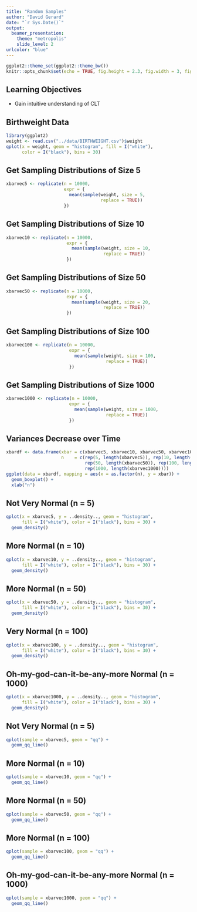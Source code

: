```yaml
---
title: "Random Samples"
author: "David Gerard"
date: "`r Sys.Date()`"
output:
  beamer_presentation:
    theme: "metropolis"
    slide_level: 2
urlcolor: "blue"
---
```


```r
ggplot2::theme_set(ggplot2::theme_bw())
knitr::opts_chunk$set(echo = TRUE, fig.height = 2.3, fig.width = 3, fig.align = "center")
```

## Learning Objectives

- Gain intuitive understanding of CLT

## Birthweight Data

```r
library(ggplot2)
weight <- read.csv("../data/BIRTHWEIGHT.csv")$weight
qplot(x = weight, geom = "histogram", fill = I("white"), 
      color = I("black"), bins = 30)
```


## Get Sampling Distributions of Size 5

```r
xbarvec5 <- replicate(n = 10000,
                      expr = {
                        mean(sample(weight, size = 5, 
                                    replace = TRUE))
                      })
```


## Get Sampling Distributions of Size 10

```r
xbarvec10 <- replicate(n = 10000,
                       expr = {
                         mean(sample(weight, size = 10, 
                                     replace = TRUE))
                       })
```


## Get Sampling Distributions of Size 50

```r
xbarvec50 <- replicate(n = 10000,
                       expr = {
                         mean(sample(weight, size = 20, 
                                     replace = TRUE))
                       })
```

## Get Sampling Distributions of Size 100

```r
xbarvec100 <- replicate(n = 10000,
                        expr = {
                          mean(sample(weight, size = 100, 
                                      replace = TRUE))
                        })
```

## Get Sampling Distributions of Size 1000

```r
xbarvec1000 <- replicate(n = 10000,
                        expr = {
                          mean(sample(weight, size = 1000,
                                      replace = TRUE))
                        })
```

## Variances Decrease over Time

```r
xbardf <- data.frame(xbar = c(xbarvec5, xbarvec10, xbarvec50, xbarvec100, xbarvec1000),
                     n    = c(rep(5, length(xbarvec5)), rep(10, length(xbarvec10)), 
                              rep(50, length(xbarvec50)), rep(100, length(xbarvec100)),
                              rep(1000, length(xbarvec1000))))
ggplot(data = xbardf, mapping = aes(x = as.factor(n), y = xbar)) +
  geom_boxplot() +
  xlab("n")
```


## Not Very Normal (n = 5)

```r
qplot(x = xbarvec5, y = ..density.., geom = "histogram", 
      fill = I("white"), color = I("black"), bins = 30) +
  geom_density()
```


## More Normal (n = 10)

```r
qplot(x = xbarvec10, y = ..density.., geom = "histogram", 
      fill = I("white"), color = I("black"), bins = 30) +
  geom_density()
```

## More Normal (n = 50)

```r
qplot(x = xbarvec50, y = ..density.., geom = "histogram", 
      fill = I("white"), color = I("black"), bins = 30) +
  geom_density()
```

## Very Normal (n = 100)

```r
qplot(x = xbarvec100, y = ..density.., geom = "histogram", 
      fill = I("white"), color = I("black"), bins = 30) +
  geom_density()
```


##  Oh-my-god-can-it-be-any-more Normal (n = 1000)

```r
qplot(x = xbarvec1000, y = ..density.., geom = "histogram", 
      fill = I("white"), color = I("black"), bins = 30) +
  geom_density()
```



## Not Very Normal (n = 5)

```r
qplot(sample = xbarvec5, geom = "qq") +
  geom_qq_line()
```


## More Normal (n = 10)

```r
qplot(sample = xbarvec10, geom = "qq") +
  geom_qq_line()
```



## More Normal (n = 50)

```r
qplot(sample = xbarvec50, geom = "qq") +
  geom_qq_line()
```

## More Normal (n = 100)

```r
qplot(sample = xbarvec100, geom = "qq") +
  geom_qq_line()
```


##  Oh-my-god-can-it-be-any-more Normal (n = 1000)


```r
qplot(sample = xbarvec1000, geom = "qq") +
  geom_qq_line()
```



